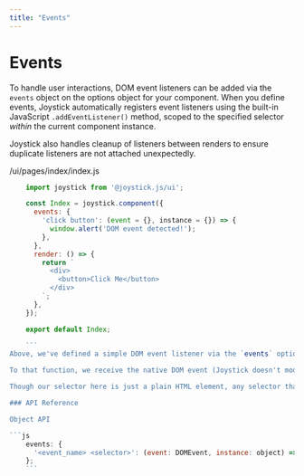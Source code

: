 ```yaml
---
title: "Events"
---
```


# Events

To handle user interactions, DOM event listeners can be added via the `events` object on the options object for your component. When you define events, Joystick automatically registers event listeners using the built-in JavaScript `.addEventListener()` method, scoped to the specified selector _within_ the current component instance.

Joystick also handles cleanup of listeners between renders to ensure duplicate listeners are not attached unexpectedly.

/ui/pages/index/index.js

```js
    import joystick from '@joystick.js/ui';

    const Index = joystick.component({
      events: {
        'click button': (event = {}, instance = {}) => {
          window.alert('DOM event detected!');
        },
      },
      render: () => {
        return `
          <div>
            <button>Click Me</button>
          </div>
        `;
      },
    });

    export default Index;

    ```
Above, we've defined a simple DOM event listener via the `events` option on our component. Here, an event listener is defined by specifying a key/value pair on `events` where they key is a string combining a standard DOM event `click` followed by a space and then the DOM selector `button` to attach the listener to. As a value, we pass a function that's called whenever the specified event is detected on the selector. In this case, when we `click` on the `button` in our component, the specified function will fire.

To that function, we receive the native DOM event (Joystick doesn't modify the event—it passes it directly as it's received from `.addEventListener()`) and the component instance.

Though our selector here is just a plain HTML element, any selector that you'd pass to something like `document.querySelector('.some-css-class')` would work just the same.

### API Reference

Object API

```js
    events: {
      '<event_name> <selector>': (event: DOMEvent, instance: object) => void;
    };
    ```
